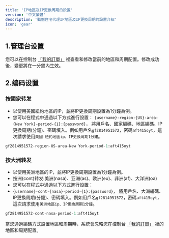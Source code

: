```yaml
---
title: 'IP地區及IP更換周期的設置'
version: '中文繁體'
description: '動態住宅代理IP地區及IP更換周期的設置介紹'
icon: 'gear'
---
```


## 1.管理台设置
您可以在控制台 [「我的訂單」](https://www.go2proxy.com/console/orders) 裡查看和修改當前的地區和周期配置。修改成功後，變更將在一分鐘內生效。

## 2.编码设置
### 按國家转发
- 以使用美國紐約地區的IP，並將IP更換周期設置為1分鐘為例。
- 您可以在程式中通過以下方式進行設置：
`{username}-region-{US}-area-{New York}-period-{1}:{password}`， 將用戶名、國家編碼、地區編碼、IP更換周期(分鐘)、密碼填入。例如用戶名`gf2814951572`，密碼`aft415oyt`，這次請求使用`美國-紐約地區ip、IP更換周期1分鐘`。

```python 程式碼範例
gf2814951572-region-US-area-New York-period-1:aft415oyt
```

### 按大洲转发
- 以使用美洲地區的IP，並將IP更換周期設置為1分鐘為例。
- 按洲(cont)转发:美洲(nasa)、亚洲(as)、欧洲(eu)、非洲(af)、大洋洲(oa)
- 您可以在程式中通過以下方式進行設置：
- `{username}-cont-{nasa}-period-{1}:{password}`， 將用戶名、大洲編碼、IP更換周期(分鐘)、密碼填入。例如用戶名`gf2814951572`，密碼`aft415oyt`，這次請求使用`美洲地區ip、IP更換周期1分鐘`。

```python 程式碼範例
gf2814951572-cont-nasa-period-1:aft415oyt
```

<Note>當您通過編碼方式設置地區和周期時，系統會忽略您在控制台 [「我的訂單」](https://www.go2proxy.com/console/orders) 裡的地區和周期配置。</Note>

